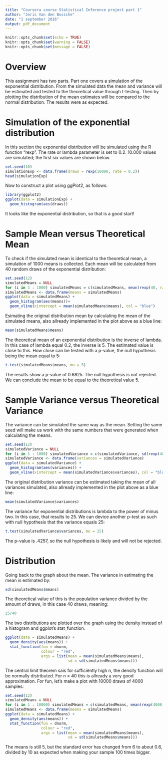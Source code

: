 ```yaml
---
title: "Coursera course Statistical Inference project part 1"
author: "Joris Van den Bossche"
date: "1 september 2016"
output: pdf_document
---
```


```r
knitr::opts_chunk$set(echo = TRUE)
knitr::opts_chunk$set(warning = FALSE)
knitr::opts_chunk$set(message = FALSE)
```
# Overview
This assignment has two parts. Part one covers a simulation of the exponential distribution. From the simulated data the mean and variance will be estimated and tested to the theoretical value through t-testing. Then by plotting the distribution of the mean estimates will be compared to the normal distribution. The results were as expected.

# Simulation of the exponential distribution
In this section the exponential distribution will be simulated using the R function "rexp". The rate or lambda parameter is set to 0.2. 10.000 values are simulated; the first six values are shown below.
```r
set.seed(10)
simulationExp <- data.frame(draws = rexp(10000, rate = 0.2))
head(simulationExp)
```
Now to construct a plot using ggPlot2, as follows:
```r
library(ggplot2)
ggplot(data = simulationExp) +
  geom_histogram(aes(draws))
```
It looks like the exponential distribution, so that is a good start!  

# Sample Mean versus Theoretical Mean
To check if the simulated mean is identical to the theoretical mean, a simulation of 1000 means is collected. Each mean will be calculated from 40 random draws of the exponential distribution:
```r
set.seed(12)
simulatedMeans = NULL
for (i in 1 : 1000) simulatedMeans = c(simulatedMeans, mean(rexp(40, rate = 0.2)))
simulatedMeans <- data.frame(means = simulatedMeans)
ggplot(data = simulatedMeans) +
  geom_histogram(aes(means))+
  geom_vline(xintercept = mean(simulatedMeans$means), col = "blue")
```
Esimating the original distribution mean by calculating the mean of the simulated means, also allready implemented in the plot above as a blue line:
```r
mean(simulatedMeans$means)
```
The theoretical mean of an exponential distribution is the inverse of lambda. In this case of lambda equal 0.2, the inverse is 5. The estimated value is close to this. How close can be tested with a p-value, the null hypothesis being the mean equal to 5:
```r
t.test(simulatedMeans$means, mu = 5)
```
The results show a p-value of 0.6825. The null hypothesis is not rejected. We can conclude the mean to be equal to the theoretical value 5.

# Sample Variance versus Theoretical Variance
The variance can be simulated the same way as the mean. Setting the same seed will make us work with the same numbers that were generated when calculating the means.
```r
set.seed(12)
simulatedVariance = NULL
for (i in 1 : 1000) simulatedVariance = c(simulatedVariance, sd(rexp(40, rate = 0.2))^2)
simulatedVariance <- data.frame(variances = simulatedVariance)
ggplot(data = simulatedVariance) +
  geom_histogram(aes(variances)) +
  geom_vline(xintercept = mean(simulatedVariance$variances), col = "blue")

```
The original distribution variance can be estimated taking the mean of all variances simulated, also allready implemented in the plot above as a blue line:
```r
mean(simulatedVariance$variances)
```
The variance for exponential distributions is lambda to the power of minus two. In this case, that results to 25. We can device another p-test as such with null hypothesis that the variance equals 25:
```r
t.test(simulatedVariance$variances, mu = 25)
```
The p-value is .4257, so the null hypothesis is likely and will not be rejected.

# Distribution
Going back to the graph about the mean. The variance in estimating the mean is estimated by:
```r
sd(simulatedMeans$means)
```
The theoretical value of this is the population variance divided by the amount of draws, in this case 40 draws, meaning:
```r
25/40
```
The two distributions are plotted over the graph using the density instead of a histogram and ggplot's stat_function.
```r
ggplot(data = simulatedMeans) +
  geom_density(aes(means)) +
  stat_function(fun = dnorm, 
                colour = "red", 
                args = list(mean = mean(simulatedMeans$means), 
                            sd = sd(simulatedMeans$means)))
```
The central limit theorem sais for sufficiëntly high n, the density function will be normally distributed. For n = 40 this is allready a very good approximation. For fun, let's make a plot with 10000 draws of 4000 samples:
```r
set.seed(12)
simulatedMeans = NULL
for (i in 1 : 10000) simulatedMeans = c(simulatedMeans, mean(rexp(4000, rate = 0.2)))
simulatedMeans <- data.frame(means = simulatedMeans)
ggplot(data = simulatedMeans) +
  geom_density(aes(means)) +
  stat_function(fun = dnorm, 
                colour = "red", 
                args = list(mean = mean(simulatedMeans$means), 
                            sd = sd(simulatedMeans$means)))
```
The means is still 5, but the standard error has changed from 6 to about 0.6, divided by 10 as expected when making your sample 100 times bigger.